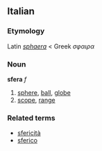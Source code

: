 ==Italian==
===Etymology===
Latin ''[[sphaera]]'' < Greek ''σφαιρα''
===Noun===
'''sfera''' ''f''

# [[sphere]], [[ball]], [[globe]]
# [[scope]], [[range]]

===Related terms===
*[[sfericità]]
*[[sferico]]